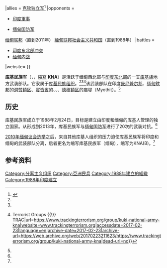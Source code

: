 {{Infobox war faction
|name = 库基民族军
|native_name = {{my|ကူကီးအမျိုးသားတပ်မတော်}}
|native_name_lang = my
|war =[[印度东北部冲突|印度东北部冲突]]与[[缅甸内战|缅甸内战]]
|image = [[File:Flag_of_Bnei_Menashe.svg|200px]]
|caption = 军旗
|active= {{Start date|1988|2|24}}至今
|leaders = Pu Letlam<br>Pu Chuchung<br>Pi Ngangai
|ideology = [[钦族|钦族]][[民族主義|民族主義]]<br>[[分離主義|分離主義]]
|partof = [[库基民族组织|库基民族组织]]
|headquarters = 未指定
|area = [[印度东北部|印度东北部]]
* [[曼尼普尔邦|曼尼普尔邦]]
[[缅甸|缅甸]]
* [[欽邦|欽邦]]
* [[實皆省|實皆省]]
|strength = 200+<ref name="MMPM">{{cite web|title=Kuki National Organization {{!}} Myanmar Peace Monitor|url=http://mmpeacemonitor.org/stakeholders/stakeholders-overview/194-kuki|website=mmpeacemonitor.org|accessdate=2017-02-23|language=en-gb|archive-url=https://web.archive.org/web/20181015203549/http://mmpeacemonitor.org/stakeholders/stakeholders-overview/194-kuki|archive-date=2018-10-15|dead-url=yes}}</ref>
|allies = {{flagicon image|Kachin Independence Army flag.svg}} [[克钦独立军|克钦独立军]]<ref name="SATP">{{cite web|title=Kuki National Army, Manipur|url=http://www.satp.org/satporgtp/countries/india/states/manipur/terrorist_outfits/kna.htm|website=www.satp.org|accessdate=2017-02-23|archive-date=2018-10-08|archive-url=https://web.archive.org/web/20181008020912/http://www.satp.org/satporgtp/countries/india/states/manipur/terrorist_outfits/kna.htm|dead-url=no}}</ref>
|opponents = {{flag|India}}
* [[印度軍事|印度軍事]]
{{flag|Myanmar}}
* {{flagicon image|Flag of the Myanmar Armed Forces.svg}} [[缅甸国防军|缅甸国防军]]
{{flagdeco|Myanmar|1974}} [[国家和平与发展委员会|缅甸联邦]]（直到2011年）
{{flagdeco|Myanmar|1974}} [[緬甸联邦社会主义共和国|緬甸联邦社会主义共和国]]（直到1988年）
|battles =
* [[印度东北部冲突|印度东北部冲突]]
* [[缅甸内战|缅甸内战]]
|website= {{URL|http://issuu.com/knoknaburma}}
}}
{{Burmese characters}}

'''库基民族军'''（{{lang-my|ကူကီးအမျိုးသားတပ်မတော်}}，{{lang-en|Kuki National Army}}，[[縮寫|縮寫]] '''KNA'''）是活跃于缅甸西北部与[[印度东北部|印度东北部]]的一支[[钦族|库基族]]地方武装部队。它隶属于[[库基民族组织|库基民族组织]]。<ref name="MMPM" /><ref name="SATP" /><ref>{{cite web|title=Kuki National Army (KNA) {{!}} Terrorist Groups {{!}} TRAC|url=https://www.trackingterrorism.org/group/kuki-national-army-kna|website=www.trackingterrorism.org|accessdate=2017-02-23|language=en|archive-date=2017-02-23|archive-url=https://web.archive.org/web/20170223211623/https://www.trackingterrorism.org/group/kuki-national-army-kna|dead-url=no}}</ref>该武装部队在印度[[曼尼普尔邦|曼尼普尔邦]]、[[缅甸|缅甸]][[欽邦|欽邦]]的[[洞贊鎮|洞赞镇区]]、[[實皆省|實皆省]]的{{le|坎底镇区|Hkamti Township}}、{{le|霍马林镇区|Homalin Township}}、{{le|莱西镇区|Leshi Township}}、[[德穆鎮|德穆镇区]]的庙堤（Myothit）。<ref name="MMPM" />

==历史==
库基民族军成立于1988年2月24日，目标是建立由印度和缅甸的库基人管理的独立国家。从形成到2013年，库基民族军与[[缅甸国防军|缅甸国防军]]进行了20次的武装对抗。<ref name="MMPM" />

[[2010年缅甸议会选举|2010年缅甸议会选举]]之后，来自其他库基人组织的压力迫使库基民族军将印度和缅甸的武装部队分离，后者更名为缩写库基民族军（缅甸），缩写为KNA(B)。<ref name="MMPM" />

==参考资料==
{{reflist}}

{{缅甸反政府武装}}

[[Category:分离主义组织|Category:分离主义组织]]
[[Category:亞洲民兵|Category:亞洲民兵]]
[[Category:1988年建立的組織|Category:1988年建立的組織]]
[[Category:1988年印度建立|Category:1988年印度建立]]